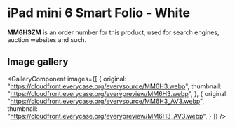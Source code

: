 
# iPad mini 6 Smart Folio - White

<Callout type='info' emoji='👉🏻'>**MM6H3ZM** is an order number for this product, used for search engines, auction websites and such.</Callout>

## Image gallery

<GalleryComponent
    images={[
      {
        original: "https://cloudfront.everycase.org/everysource/MM6H3.webp",
        thumbnail: "https://cloudfront.everycase.org/everypreview/MM6H3.webp",
      },
      {
        original: "https://cloudfront.everycase.org/everysource/MM6H3_AV3.webp",
        thumbnail: "https://cloudfront.everycase.org/everypreview/MM6H3_AV3.webp",
      }
    ]}
  />
